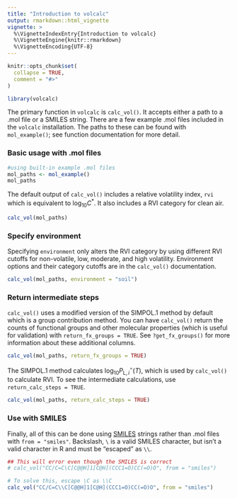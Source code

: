 ```yaml
---
title: "Introduction to volcalc"
output: rmarkdown::html_vignette
vignette: >
  %\VignetteIndexEntry{Introduction to volcalc}
  %\VignetteEngine{knitr::rmarkdown}
  %\VignetteEncoding{UTF-8}
---
```


```r
knitr::opts_chunk$set(
  collapse = TRUE,
  comment = "#>"
)
```

```r
library(volcalc)
```

The primary function in `volcalc` is `calc_vol()`.  It accepts either a path to a .mol file or a SMILES string.  There are a few example .mol files included in the `volcalc` installation.  The paths to these can be found with `mol_example()`; see function documentation for more detail.

### Basic usage with .mol files

```r
#using built-in example .mol files
mol_paths <- mol_example()
mol_paths
```

The default output of `calc_vol()` includes a relative volatility index, `rvi` which is equivalent to $\textrm{log}_{10}C^\ast$.  It also includes a RVI category for clean air.

```r
calc_vol(mol_paths)
```

### Specify environment

Specifying `environment` only alters the RVI category by using different RVI cutoffs for non-volatile, low, moderate, and high volatility. Environment options and their category cutoffs are in the `calc_vol()` documentation.

```r
calc_vol(mol_paths, environment = "soil")
```

### Return intermediate steps

`calc_vol()` uses a modified version of the SIMPOL.1 method by default which is a group contribution method.  You can have `calc_vol()` return the counts of functional groups and other molecular properties (which is useful for validation) with `return_fx_groups = TRUE`.  See `?get_fx_groups()` for more information about these additional columns.

```r
calc_vol(mol_paths, return_fx_groups = TRUE)
```

The SIMPOL.1 method calculates $\textrm{log}_{10} P_{\textrm{L},i}^\circ(T)$, which is used by `calc_vol()` to calculate RVI. To see the intermediate calculations, use `return_calc_steps = TRUE`.

```r
calc_vol(mol_paths, return_calc_steps = TRUE)
```

### Use with SMILES

Finally, all of this can be done using [SMILES](https://en.wikipedia.org/wiki/Simplified_molecular-input_line-entry_system) strings rather than .mol files with `from = "smiles"`.  Backslash, `\` is a valid SMILES character, but isn't a valid character in R and must be "escaped" as `\\`.

```r
## This will error even though the SMILES is correct
# calc_vol("CC/C=C\C[C@@H]1[C@H](CCC1=O)CC(=O)O", from = "smiles")

# To solve this, escape \C as \\C
calc_vol("CC/C=C\\C[C@@H]1[C@H](CCC1=O)CC(=O)O", from = "smiles")
```

